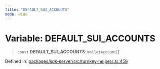 ```yaml
---
title: "DEFAULT_SUI_ACCOUNTS"
mode: wide
---
```

  
# Variable: DEFAULT\_SUI\_ACCOUNTS

> `const` **DEFAULT\_SUI\_ACCOUNTS**: `WalletAccount`[]

Defined in: [packages/sdk-server/src/turnkey-helpers.ts:459](https://github.com/tkhq/sdk/blob/ee72856c3f450731d7501ab05001215768b71500/packages/sdk-server/src/turnkey-helpers.ts#L459)
